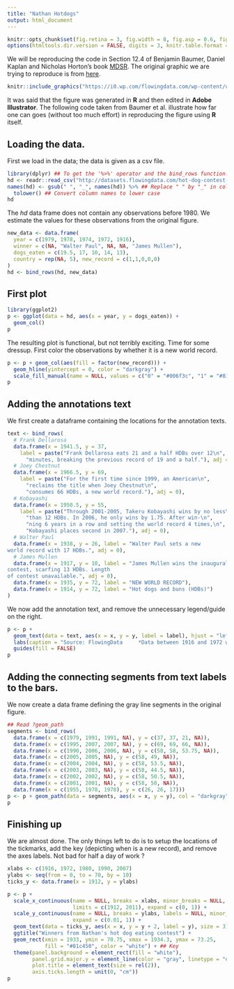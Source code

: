 ```yaml
---
title: "Nathan Hotdogs"
output: html_document
---
```

```r
knitr::opts_chunk$set(fig.retina = 3, fig.width = 8, fig.asp = 0.6, fig.align = 'center', out.width = "120%")
options(htmltools.dir.version = FALSE, digits = 3, knitr.table.format = "html",tibble.print_min=6)
```
We will be reproducing the code in Section 12.4 of Benjamin Baumer, Daniel Kaplan and Nicholas Horton's book [MDSR](https://beanumber.github.io/mdsr2e/ch-vizIII.html#extended-example-hot-dog-eating). The original graphic we are trying to reproduce is from [here](https://flowingdata.com/2008/07/03/nathans-annual-hot-dog-eating-contest-kobayashi-vs-chestnut/hot-dogs/).

```r
knitr::include_graphics("https://i0.wp.com/flowingdata.com/wp-content/uploads/2008/07/hot-dogs.jpg?w=897&ssl=1")
```

It was said that the figure was generated in **R** and then edited in **Adobe Illustrator**. The following code taken from Baumer et al. illustrate how far one can goes (without too much effort) in reproducing the figure using **R** itself.

## Loading the data.

First we load in the data; the data is given as a csv file.
```r
library(dplyr) ## To get the '%>%' operator and the bind_rows function.
hd <- readr::read_csv("http://datasets.flowingdata.com/hot-dog-contest-winners.csv")
names(hd) <- gsub(" ", "_", names(hd)) %>% ## Replace " " by "_" in column names
  tolower() ## Convert column names to lower case
hd
```
The *hd* data frame does not contain any observations before $1980$. We estimate the values for these observations from the original figure.
```r
new_data <- data.frame(
  year = c(1979, 1978, 1974, 1972, 1916), 
  winner = c(NA, "Walter Paul", NA, NA, "James Mullen"),
  dogs_eaten = c(19.5, 17, 10, 14, 13),
  country = rep(NA, 5), new_record = c(1,1,0,0,0)
)
hd <- bind_rows(hd, new_data)
```

## First plot
```r
library(ggplot2)
p <- ggplot(data = hd, aes(x = year, y = dogs_eaten)) +
  geom_col()
p
```
The resulting plot is functional, but not terribly exciting. Time for some dressup.
First color the observations by whether it is a new world record.
```r
p <- p + geom_col(aes(fill = factor(new_record))) +
  geom_hline(yintercept = 0, color = "darkgray") + 
  scale_fill_manual(name = NULL, values = c("0" = "#006f3c", "1" = "#81c450")) 
p
```

## Adding the annotations text
We first create a dataframe containing the locations for the annotation texts.
```r
text <- bind_rows(
  # Frank Dellarosa
  data.frame(x = 1941.5, y = 37, 
    label = paste("Frank Dellarosa eats 21 and a half HDBs over 12\n",
      "minutes, breaking the previous record of 19 and a half."), adj = 0),
  # Joey Chestnut
  data.frame(x = 1966.5, y = 69, 
    label = paste("For the first time since 1999, an American\n",
      "reclaims the title when Joey Chestnut\n",
      "consumes 66 HDBs, a new world record."), adj = 0), 
  # Kobayashi
  data.frame(x = 1950.5, y = 55, 
    label = paste("Through 2001-2005, Takeru Kobayashi wins by no less\n",
      "than 12 HDBs. In 2006, he only wins by 1.75. After win-\n",
      "ning 6 years in a row and setting the world record 4 times,\n",
      "Kobayashi places second in 2007."), adj = 0),
  # Walter Paul
  data.frame(x = 1938, y = 26, label = "Walter Paul sets a new
world record with 17 HDBs.", adj = 0),
  # James Mullen
  data.frame(x = 1917, y = 10, label = "James Mullen wins the inaugural
contest, scarfing 13 HDBs. Length
of contest unavailable.", adj = 0), 
  data.frame(x = 1935, y = 72, label = "NEW WORLD RECORD"),
  data.frame(x = 1914, y = 72, label = "Hot dogs and buns (HDBs)")
)
```
We now add the annotation text, and remove the unnecessary legend/guide on the right.
```r
p <- p + 
  geom_text(data = text, aes(x = x, y = y, label = label), hjust = "left", size = 3) + 
  labs(caption = "Source: FlowingData     *Data between 1916 and 1972 were unavailable") +
  guides(fill = FALSE)
p
```

## Adding the connecting segments from text labels to the bars.
We now create a data frame defining the gray line segments in the original figure.
```r
## Read ?geom_path
segments <- bind_rows(
  data.frame(x = c(1979, 1991, 1991, NA), y = c(37, 37, 21, NA)),
  data.frame(x = c(1995, 2007, 2007, NA), y = c(69, 69, 66, NA)), 
  data.frame(x = c(1990, 2006, 2006, NA), y = c(58, 58, 53.75, NA)),
  data.frame(x = c(2005, 2005, NA), y = c(58, 49, NA)),
  data.frame(x = c(2004, 2004, NA), y = c(58, 53.5, NA)),
  data.frame(x = c(2003, 2003, NA), y = c(58, 44.5, NA)),
  data.frame(x = c(2002, 2002, NA), y = c(58, 50.5, NA)),
  data.frame(x = c(2001, 2001, NA), y = c(58, 50, NA)),
  data.frame(x = c(1955, 1978, 1978), y = c(26, 26, 17)))
p <- p + geom_path(data = segments, aes(x = x, y = y), col = "darkgray")
p
```

## Finishing up
We are almost done. The only things left to do is to setup the 
locations of the tickmarks, add the key (depicting when is a new record), 
and remove the axes labels. Not bad for half a day of work ?

```r
xlabs <- c(1916, 1972, 1980, 1990, 2007)
ylabs <- seq(from = 0, to = 70, by = 10)
ticks_y <- data.frame(x = 1912, y = ylabs)

p <- p + 
  scale_x_continuous(name = NULL, breaks = xlabs, minor_breaks = NULL, 
                     limits = c(1912, 2011), expand = c(0, 1)) + 
  scale_y_continuous(name = NULL, breaks = ylabs, labels = NULL, minor_breaks = NULL, 
                     expand = c(0.01, 1)) + 
  geom_text(data = ticks_y, aes(x = x, y = y + 2, label = y), size = 3) +
  ggtitle("Winners from Nathan's hot dog eating contest") + 
  geom_rect(xmin = 1933, ymin = 70.75, xmax = 1934.3, ymax = 73.25, 
            fill = "#81c450", color = "white") + ## Key
  theme(panel.background = element_rect(fill = "white"),
        panel.grid.major.y = element_line(color = "gray", linetype = "dotted"),
        plot.title = element_text(size = rel(2)),
        axis.ticks.length = unit(0, "cm"))
p
```